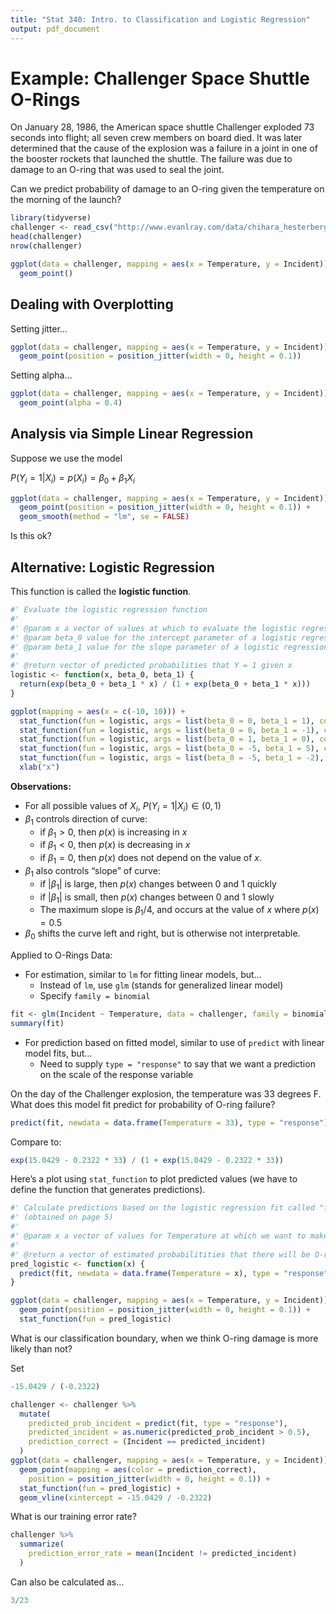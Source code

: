 ```yaml
---
title: "Stat 340: Intro. to Classification and Logistic Regression"
output: pdf_document
---
```


# Example: Challenger Space Shuttle O-Rings

On January 28, 1986, the American space shuttle Challenger exploded 73 seconds into flight; all seven crew members on board died.  It was later determined that the cause of the explosion was a failure in a joint in one of the booster rockets that launched the shuttle.  The failure was due to damage to an O-ring that was used to seal the joint.

Can we predict probability of damage to an O-ring given the temperature on the morning of the launch?

\begin{align*}
Y_i &= \begin{cases} 1 & \text{ if there was evidence of damage to an O-ring on launch number $i$} \\ 0 & \text{ otherwise} \end{cases} \\
X_i &= \text{ temperature at launch for launch number $i$}
\end{align*}

```r
library(tidyverse)
challenger <- read_csv("http://www.evanlray.com/data/chihara_hesterberg/Challenger.csv")
head(challenger)
nrow(challenger)
```

```r
ggplot(data = challenger, mapping = aes(x = Temperature, y = Incident)) +
  geom_point()
```

\newpage

## Dealing with Overplotting

Setting jitter...

```r
ggplot(data = challenger, mapping = aes(x = Temperature, y = Incident)) +
  geom_point(position = position_jitter(width = 0, height = 0.1))
```

Setting alpha...

```r
ggplot(data = challenger, mapping = aes(x = Temperature, y = Incident)) +
  geom_point(alpha = 0.4)
```

\newpage

## Analysis via Simple Linear Regression

Suppose we use the model

$P(Y_i = 1 | X_i) = p(X_i) = \beta_0 + \beta_1 X_i$

```r
ggplot(data = challenger, mapping = aes(x = Temperature, y = Incident)) +
  geom_point(position = position_jitter(width = 0, height = 0.1)) +
  geom_smooth(method = "lm", se = FALSE)
```

Is this ok?

\newpage

## Alternative: Logistic Regression

\begin{align*}
P(Y_i = 1 | X_i) = p(X_i) &= \frac{e^{\beta_0 + \beta_1 X_i}}{1 + e^{\beta_0 + \beta_1 X_i}}
\end{align*}

This function is called the **logistic function**.

```r
#' Evaluate the logistic regression function
#'
#' @param x a vector of values at which to evaluate the logistic regression function
#' @param beta_0 value for the intercept parameter of a logistic regression model
#' @param beta_1 value for the slope parameter of a logistic regression model
#'
#' @return vector of predicted probabilities that Y = 1 given x
logistic <- function(x, beta_0, beta_1) {
  return(exp(beta_0 + beta_1 * x) / (1 + exp(beta_0 + beta_1 * x)))
}

ggplot(mapping = aes(x = c(-10, 10))) +
  stat_function(fun = logistic, args = list(beta_0 = 0, beta_1 = 1), color = "blue") +
  stat_function(fun = logistic, args = list(beta_0 = 0, beta_1 = -1), color = "red") +
  stat_function(fun = logistic, args = list(beta_0 = 1, beta_1 = 0), color = "lightgreen") +
  stat_function(fun = logistic, args = list(beta_0 = -5, beta_1 = 5), color = "purple") +
  stat_function(fun = logistic, args = list(beta_0 = -5, beta_1 = -2), color = "black") +
  xlab("x")
```

**Observations:**

 * For all possible values of $X_i$, $P(Y_i = 1 | X_i) \in (0, 1)$
 * $\beta_1$ controls direction of curve:
     * if $\beta_1 > 0$, then $p(x)$ is increasing in $x$
     * if $\beta_1 < 0$, then $p(x)$ is decreasing in $x$
     * if $\beta_1 = 0$, then $p(x)$ does not depend on the value of $x$.
 * $\beta_1$ also controls "slope" of curve:
     * if $|\beta_1|$ is large, then $p(x)$ changes between 0 and 1 quickly
     * if $|\beta_1|$ is small, then $p(x)$ changes between 0 and 1 slowly
     * The maximum slope is $\beta_1 / 4$, and occurs at the value of $x$ where $p(x) = 0.5$
 * $\beta_0$ shifts the curve left and right, but is otherwise not interpretable.

\newpage

Applied to O-Rings Data:

 * For estimation, similar to `lm` for fitting linear models, but...
    * Instead of `lm`, use `glm` (stands for generalized linear model)
    * Specify `family = binomial`

```r
fit <- glm(Incident ~ Temperature, data = challenger, family = binomial)
summary(fit)
```
 * For prediction based on fitted model, similar to use of `predict` with linear model fits, but...
    * Need to supply `type = "response"` to say that we want a prediction on the scale of the response variable

On the day of the Challenger explosion, the temperature was 33 degrees F.  What does this model fit predict for probability of O-ring failure?

```r
predict(fit, newdata = data.frame(Temperature = 33), type = "response")
```

Compare to:

```r
exp(15.0429 - 0.2322 * 33) / (1 + exp(15.0429 - 0.2322 * 33))
```

\newpage

Here's a plot using `stat_function` to plot predicted values (we have to define the function that generates predictions).

```r
#' Calculate predictions based on the logistic regression fit called "fit"
#' (obtained on page 5)
#'
#' @param x a vector of values for Temperature at which we want to make predictions
#'
#' @return a vector of estimated probabilitities that there will be O-ring damage
pred_logistic <- function(x) {
  predict(fit, newdata = data.frame(Temperature = x), type = "response")
}

ggplot(data = challenger, mapping = aes(x = Temperature, y = Incident)) +
  geom_point(position = position_jitter(width = 0, height = 0.1)) +
  stat_function(fun = pred_logistic)
```

What is our classification boundary, when we think O-ring damage is more likely than not?

Set

\begin{align*}
P(Y_i = 1 | X_i = x_i) = p(x_i) &= \frac{e^{\beta_0 + \beta_1 x_i}}{1 + e^{\beta_0 + \beta_1 x_i}} = 0.5 \\
\end{align*}

\vspace{6cm}

```r
-15.0429 / (-0.2322)
```

\newpage

```r
challenger <- challenger %>%
  mutate(
    predicted_prob_incident = predict(fit, type = "response"),
    predicted_incident = as.numeric(predicted_prob_incident > 0.5),
    prediction_correct = (Incident == predicted_incident)
  )
ggplot(data = challenger, mapping = aes(x = Temperature, y = Incident)) +
  geom_point(mapping = aes(color = prediction_correct),
    position = position_jitter(width = 0, height = 0.1)) +
  stat_function(fun = pred_logistic) +
  geom_vline(xintercept = -15.0429 / -0.2322)
```

What is our training error rate?

```r
challenger %>%
  summarize(
    prediction_error_rate = mean(Incident != predicted_incident)
  )
```

Can also be calculated as...

```r
3/23
```
